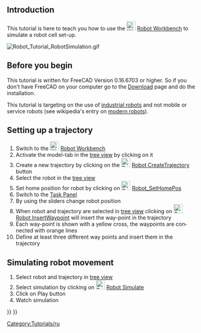 <languages/>
{{TutorialInfo/ru
|Topic= Robot Workbench
|Level= Beginner
|Time=
|Author=r-frank
|FCVersion=0.16.6703
|Files=
}}

<div lang="en" dir="ltr" class="mw-content-ltr">
== Introduction ==
This tutorial is here to teach you how to use the [[Image:Workbench_Robot.svg|24px]] [[Robot Workbench]] to simulate a robot cell set-up.
</div>

<div lang="en" dir="ltr" class="mw-content-ltr">
[[Image:Robot_Tutorial_RobotSimulation.gif]]
{{Caption|Final result of this tutorial}}
</div>

<div lang="en" dir="ltr" class="mw-content-ltr">
== Before you begin ==
This tutorial is written for FreeCAD Version 0.16.6703 or higher. So if you don't have FreeCAD on your 
computer go to the [[Download]] page and do the installation.
</div> 

<div lang="en" dir="ltr" class="mw-content-ltr">
This tutorial is targeting on the use of [https://en.wikipedia.org/wiki/Industrial_robot industrial robots]
and not mobile or service robots (see wikipedia's entry on [https://en.wikipedia.org/wiki/Robot#Modern_robots modern robots]).
</div>

<div class="mw-translate-fuzzy">
[[Category:Tutorials/ru]]
</div>

<div lang="en" dir="ltr" class="mw-content-ltr">
==Setting up a trajectory==
#Switch to the [[Image:Workbench_Robot.svg|24px]] [[Robot Workbench]]
#Activate the model-tab in the [[tree view]] by clicking on it
#Create a new trajectory by clicking on the [[Image:Robot_CreateTrajectory.svg|24px]] [[Robot CreateTrajectory]] button
#Select the robot in the [[tree view]]
#Set home position for robot by clicking on [[Image:Robot_SetHomePos.svg|24px]] [[Robot SetHomePos|Robot_SetHomePos]]
#Switch to the [[Task Panel]]
#By using the sliders change robot position
#When robot and trajectory are selected in [[tree view]] clicking on [[Image:Robot_InsertWaypoint.svg|24px]] [[Robot InsertWaypoint|Robot InsertWaypoint]] will insert the way-point in the trajectory
#Each way-point is shown with a yellow cross, the waypoints are connected with orange lines
#Define at least three different way points and insert them in the trajectory
</div>

<div lang="en" dir="ltr" class="mw-content-ltr">
==Simulating robot movement==
#Select robot and trajectory in [[tree view]]
#Select simulation by clicking on [[Image:Robot_Simulate.svg|24px]] [[Robot Simulate|Robot Simulate]]
#Click on Play {{KEY| &#9654;}} button
#Watch simulation
</div>

{{Robot Tools navi{{#translation:}}}}
{{Userdocnavi{{#translation:}}}}